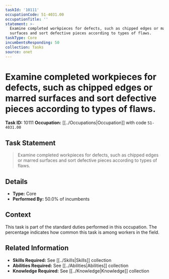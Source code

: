 ```yaml
---
taskId: '10111'
occupationCode: 51-4031.00
occupationTitle: ''
statement: >-
  Examine completed workpieces for defects, such as chipped edges or marred
  surfaces and sort defective pieces according to types of flaws.
taskType: Core
incumbentsResponding: 50
collection: Tasks
source: onet
---
```

# Examine completed workpieces for defects, such as chipped edges or marred surfaces and sort defective pieces according to types of flaws.

**Task ID:** 10111
**Occupation:** [[../Occupations|Occupation]] with code `51-4031.00`

## Task Statement

> Examine completed workpieces for defects, such as chipped edges or marred surfaces and sort defective pieces according to types of flaws.

## Details

- **Type:** Core
- **Performed By:** 50.0% of incumbents

## Context

This task is part of the standard duties performed in this occupation. The percentage indicates how common this task is among workers in the field.

## Related Information

- **Skills Required:** See [[../Skills|Skills]] collection
- **Abilities Required:** See [[../Abilities|Abilities]] collection
- **Knowledge Required:** See [[../Knowledge|Knowledge]] collection
